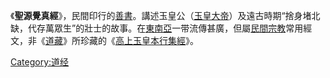 {{Unreferenced|time=2020-02-12T06:13:17+00:00}}
{{道教}}
{{Portal|道教}}
{{不是|高上玉皇本行集經}}
《'''聖源覺真經'''》，民間印行的[[善書|善書]]。講述玉皇公（[[玉皇大帝|玉皇大帝]]）及遠古時期“捨身堵北缺，代存萬眾生”的壯士的故事。在[[東南亞|東南亞]]一带流傳甚廣，但屬[[中國民間信仰|民間宗教]]常用經文，非《[[道藏|道藏]]》所珍藏的《[[高上玉皇本行集經|高上玉皇本行集經]]》。


[[Category:道经|Category:道经]]